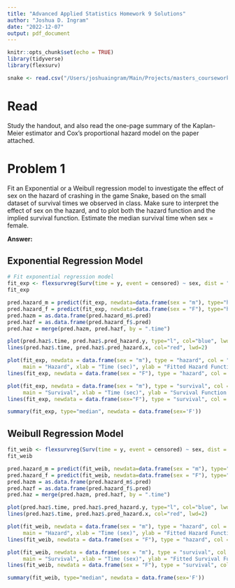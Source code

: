 ```yaml
---
title: "Advanced Applied Statistics Homework 9 Solutions"
author: "Joshua D. Ingram"
date: "2022-12-07"
output: pdf_document
---
```


```r
knitr::opts_chunk$set(echo = TRUE)
library(tidyverse)
library(flexsurv)

snake <- read.csv("/Users/joshuaingram/Main/Projects/masters_coursework/teaching_assistant/advanced_applied_statistics/HW9/snake.csv")
```

# Read

Study the handout, and also read the one-page summary of the Kaplan-Meier estimator and Cox's proportional hazard model on the paper attached.

# Problem 1

Fit an Exponential or a Weibull regression model to investigate the effect of sex on the hazard of crashing in the game Snake, based on the small dataset of survival times we observed in class. Make sure to interpret the effect of sex on the hazard, and to plot both the hazard function and the implied survival function. Estimate the median survival time when sex = female.

**Answer:**

## Exponential Regression Model

```r
# Fit exponential regression model
fit_exp <- flexsurvreg(Surv(time = y, event = censored) ~ sex, dist = "exp", data = snake)
fit_exp
```

```r
pred.hazard_m = predict(fit_exp, newdata=data.frame(sex = "m"), type="hazard", times=seq(1,80,5))
pred.hazard_f = predict(fit_exp, newdata=data.frame(sex = "F"), type="hazard", times=seq(1,80,5))
pred.hazm = as.data.frame(pred.hazard_m$.pred)
pred.hazf = as.data.frame(pred.hazard_f$.pred)
pred.haz = merge(pred.hazm, pred.hazf, by = ".time")

plot(pred.haz$.time, pred.haz$.pred_hazard.y, type="l", col="blue", lwd=2, main="Hazard", xlab="Time (sec)", ylab="Hazard Function h(t)", ylim=c(0,0.025))
lines(pred.haz$.time, pred.haz$.pred_hazard.x, col="red", lwd=2)

plot(fit_exp, newdata = data.frame(sex = "m"), type = "hazard", col = "blue", ci = FALSE, 
     main = "Hazard", xlab = "Time (sec)", ylab = "Fitted Hazard Function h(t)")
lines(fit_exp, newdata = data.frame(sex = "F"), type = "hazard", col = "red", ci = FALSE)
```

```r
plot(fit_exp, newdata = data.frame(sex = "m"), type = "survival", col = "blue", col.obs = "white", ci = FALSE,
     main = "Survival", xlab = "Time (sec)", ylab = "Survival Function S(t)")
lines(fit_exp, newdata = data.frame(sex="F"), type = "survival", col = "red", ci = FALSE)
```

```r
summary(fit_exp, type="median", newdata = data.frame(sex='F'))
```


## Weibull Regression Model

```r
fit_weib <- flexsurvreg(Surv(time = y, event = censored) ~ sex, dist = "weibullPH", data = snake)
fit_weib
```

```r
pred.hazard_m = predict(fit_weib, newdata=data.frame(sex = "m"), type="hazard", times=seq(1,80,5))
pred.hazard_f = predict(fit_weib, newdata=data.frame(sex = "F"), type="hazard", times=seq(1,80,5))
pred.hazm = as.data.frame(pred.hazard_m$.pred)
pred.hazf = as.data.frame(pred.hazard_f$.pred)
pred.haz = merge(pred.hazm, pred.hazf, by = ".time")

plot(pred.haz$.time, pred.haz$.pred_hazard.y, type="l", col="blue", lwd=2, main="Hazard", xlab="Time (sec)", ylab="Hazard Function h(t)", ylim=c(0,0.025))
lines(pred.haz$.time, pred.haz$.pred_hazard.x, col="red", lwd=2)

plot(fit_weib, newdata = data.frame(sex = "m"), type = "hazard", col = "blue", ci = FALSE,
     main = "Hazard", xlab = "Time (sex)", ylab = "Fitted Hazard Function h(t)")
lines(fit_weib, newdata = data.frame(sex = "F"), type = "hazard", col = "red", ci = FALSE, ylab = c(0, 0.03))
```

```r
plot(fit_weib, newdata = data.frame(sex = "m"), type = "survival", col = "blue", col.obs = "white", ci = FALSE,
     main = "Survival", xlab = "Time (sex)", ylab = "Fitted Survival Function S(t)")
lines(fit_weib, newdata = data.frame(sex = "F"), type = "survival", col = "red", ci = FALSE)

```

```r
summary(fit_weib, type="median", newdata = data.frame(sex='F'))
```

